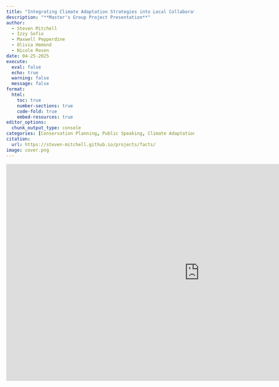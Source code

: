 ```yaml
---
title: "Integrating Climate Adaptation Strategies into Local Collaborative Forest Management in Northern Colorado: *A Case Study with the Upper South Platte Partnership*"
description: "**Master's Group Project Presentation**"
author: 
  - Steven Mitchell
  - Izzy Sofio
  - Maxwell Pepperdine
  - Olivia Hemond
  - Nicole Rosen
date: 04-25-2025
execute: 
  eval: false
  echo: true
  warning: false
  message: false
format:
  html:
    toc: true
    number-sections: true
    code-fold: true
    embed-resources: true
editor_options: 
  chunk_output_type: console
categories: [Conservation Planning, Public Speaking, Climate Adaptation] # self-defined categories
citation: 
  url: https://steven-mitchell.github.io/projects/facts/ 
image: cover.png
---
```

<iframe width="1036" height="583" src="https://youtu.be/wtjMPZB60Nc?t=10709" title="2025 MESM Master&#39;s Project Presentations, Session B" frameborder="0" allow="accelerometer; autoplay; clipboard-write; encrypted-media; gyroscope; picture-in-picture; web-share" referrerpolicy="strict-origin-when-cross-origin" allowfullscreen></iframe>
